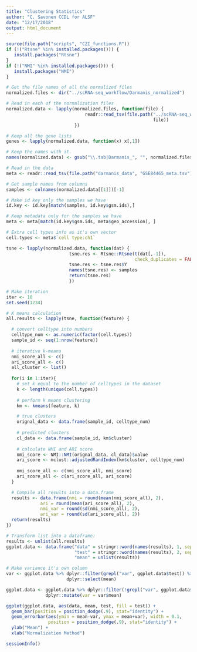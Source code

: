```yaml
---
title: "Clustering Statistics"
author: "C. Savonen CCDL for ALSF"
date: "12/17/2018"
output: html_document
---
```


```r
source(file.path("scripts", "CZI_functions.R"))
if (!("Rtsne" %in% installed.packages())) {
   install.packages("Rtsne")
}
if (!("NMI" %in% installed.packages())) {
   install.packages("NMI")
}
```

```r
# Get the file names of all the normalized files
normalized.files <- dir("../scRNA-seq_workflow/Darmanis_normalized")

# Read in each of the normalization files
normalized.data <- lapply(normalized.files, function(file) {
                              readr::read_tsv(file.path("../scRNA-seq_workflow/Darmanis_normalized",
                                                        file))
                          })

# Keep all the gene lists
genes <- lapply(normalized.data, function(x) x[,1])

# Keep the names with it.
names(normalized.data) <- gsub("\\.tab|Darmanis_", "", normalized.files)
```

```r
# Read in the data
meta <- readr::read_tsv(file.path("darmanis_data", "GSE84465_meta.tsv"))
```

```r
# Get sample names from columns
samples <- colnames(normalized.data[[1]])[-1]

# Make id key only the samples we have
id.key <- id.key[match(samples, id.key$gsm.ids),]

# Keep metadata only for the samples we have
meta <- meta[match(id.key$gsm.ids, meta$geo_accession), ]

# Extra cell types info as it's own vector
cell.types <- meta$`cell type:ch1`
```

```r
tsne <- lapply(normalized.data, function(dat) {
                        tsne.res <- Rtsne::Rtsne(t(dat[,-1]),
                                                 check_duplicates = FALSE)
                        tsne.res <- tsne.res$Y
                        names(tsne.res) <- samples
                        return(tsne.res)
                        })
```

```r
# Make iteration
iter <- 10
set.seed(1234)

# K means calculation 
all.results <- lapply(tsne, function(feature) {

  # convert celltype into numbers
  celltype_num <- as.numeric(factor(cell.types))
  sample_id <- seq(1:nrow(feature))
  
  # iterative k-means
  nmi_score_all <- c()
  ari_score_all <- c()
  all_cluster <- list()
  
  for(i in 1:iter){
    # set k equal to the number of celltypes in the dataset
    k <- length(unique(cell.types))
    
    # perform k means clustering
    km <- kmeans(feature, k)

    # true clusters
    orignal_data <- data.frame(sample_id, celltype_num)
    
    # predicted clusters
    cl_data <- data.frame(sample_id, km$cluster)
    
    # calculate NMI and ARI score
    nmi_score <- NMI::NMI(orignal_data, cl_data)$value
    ari_score <- mclust::adjustedRandIndex(km$cluster, celltype_num)
    
    nmi_score_all <- c(nmi_score_all, nmi_score)
    ari_score_all <- c(ari_score_all, ari_score)
  }

  # Compile all results into a data.frame
  results <- data.frame(nmi = round(mean(nmi_score_all), 2), 
             ari = round(mean(ari_score_all), 2), 
             nmi_var = round(sd(nmi_score_all), 2), 
             ari_var = round(sd(ari_score_all), 2))
  return(results)
})
```

```r
# Transform list into a dataframe:
results <- unlist(all.results)
ggplot.data <- data.frame("data" = stringr::word(names(results), 1, sep = "\\."),
                          "test" = stringr::word(names(results), 2, sep = "\\."),
                          "mean" = unlist(results))

# Make variance it's own column 
var <- ggplot.data %>% dplyr::filter(grepl("var", ggplot.data$test)) %>%
                       dplyr::select(mean)

ggplot.data <- ggplot.data %>% dplyr::filter(!grepl("var", ggplot.data$test)) %>%
               dplyr::mutate(var = var$mean)
```

```r
ggplot(ggplot.data, aes(data, mean, test, fill = test)) +   
  geom_bar(position = position_dodge(.9), stat="identity") +
  geom_errorbar(aes(ymin = mean-var, ymax = mean+var), width = 0.1,
                position = position_dodge(.9), stat="identity") +
  ylab("Mean") + 
  xlab("Normalization Method")

```

```r
sessionInfo()
```


